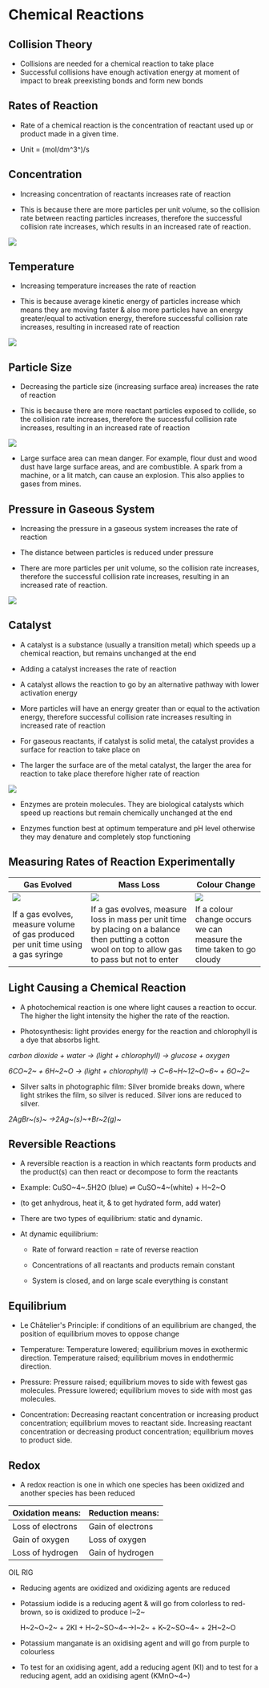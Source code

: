 
# Chemical Reactions

Collision Theory
----------------

-   Collisions are needed for a chemical reaction to take place
-   Successful collisions have enough activation energy at moment of impact to break preexisting bonds and form new bonds

Rates of Reaction
-----------------

-   Rate of a chemical reaction is the concentration of reactant used up or product made in a given time.

-   Unit = (mol/dm^3^)/s

Concentration
-------------

-   Increasing concentration of reactants increases rate of reaction

-   This is because there are more particles per unit volume, so the collision rate between reacting particles increases, therefore the successful collision rate increases, which results in an increased rate of reaction.

![](https://images.znotes.org/cie/igcse/chemistry-0620/image036.png)

Temperature
-----------

-   Increasing temperature increases the rate of reaction

-   This is because average kinetic energy of particles increase which means they are moving faster & also more particles have an energy greater/equal to activation energy, therefore successful collision rate increases, resulting in increased rate of reaction

![](https://images.znotes.org/cie/igcse/chemistry-0620/image037.png)

Particle Size
-------------

-   Decreasing the particle size (increasing surface area) increases the rate of reaction

-   This is because there are more reactant particles exposed to collide, so the collision rate increases, therefore the successful collision rate increases, resulting in an increased rate of reaction

![](https://images.znotes.org/cie/igcse/chemistry-0620/image038.png)

-   Large surface area can mean danger. For example, flour dust and wood dust have large surface areas, and are combustible. A spark from a machine, or a lit match, can cause an explosion. This also applies to gases from mines.

Pressure in Gaseous System
--------------------------

-   Increasing the pressure in a gaseous system increases the rate of reaction

-   The distance between particles is reduced under pressure

-   There are more particles per unit volume, so the collision rate increases, therefore the successful collision rate increases, resulting in an increased rate of reaction.

![](https://images.znotes.org/cie/igcse/chemistry-0620/image039.png)

Catalyst
--------

-   A catalyst is a substance (usually a transition metal) which speeds up a chemical reaction, but remains unchanged at the end

-   Adding a catalyst increases the rate of reaction

-   A catalyst allows the reaction to go by an alternative pathway with lower activation energy

-   More particles will have an energy greater than or equal to the activation energy, therefore successful collision rate increases resulting in increased rate of reaction

-   For gaseous reactants, if catalyst is solid metal, the catalyst provides a surface for reaction to take place on

-   The larger the surface are of the metal catalyst, the larger the area for reaction to take place therefore higher rate of reaction

![](https://images.znotes.org/cie/igcse/chemistry-0620/image040.png)

-   Enzymes are protein molecules. They are biological catalysts which speed up reactions but remain chemically unchanged at the end

-   Enzymes function best at optimum temperature and pH level otherwise they may denature and completely stop functioning

Measuring Rates of Reaction Experimentally
------------------------------------------

| Gas Evolved                                                                        | Mass Loss                                                                                                                                              | Colour Change                                                        |
|------------------------------------------------------------------------------------|--------------------------------------------------------------------------------------------------------------------------------------------------------|----------------------------------------------------------------------|
| ![](https://images.znotes.org/cie/igcse/chemistry-0620/image041.png)               | ![](https://images.znotes.org/cie/igcse/chemistry-0620/image042.png)                                                                                   | ![](https://images.znotes.org/cie/igcse/chemistry-0620/image043.png) |
| If a gas evolves, measure volume of gas produced per unit time using a gas syringe | If a gas evolves, measure loss in mass  per unit time by placing on a balance then putting  a cotton wool on top to allow gas to pass but not to enter | If a colour change occurs we can measure the time taken to go cloudy |


Light Causing a Chemical Reaction
---------------------------------

-   A photochemical reaction is one where light causes a reaction to occur. The higher the light intensity the higher the rate of the reaction.

-   Photosynthesis: light provides energy for the reaction and chlorophyll is a dye that absorbs light.

*carbon dioxide + water → (light + chlorophyll) → glucose + oxygen*

*6CO~2~ + 6H~2~O → (light + chlorophyll) → C~6~H~12~O~6~ + 6O~2~*

-   Silver salts in photographic film: Silver bromide breaks down, where light strikes the film, so silver is reduced. Silver ions are reduced to silver.

*2AgBr~(s)~ →2Ag~(s)~+Br~2(g)~*

Reversible Reactions
--------------------

-   A reversible reaction is a reaction in which reactants form products and the product(s) can then react or decompose to form the reactants

-   Example: CuSO~4~.5H2O (blue) ⇌ CuSO~4~(white) + H~2~O

-   (to get anhydrous, heat it, & to get hydrated form, add water)

-   There are two types of equilibrium: static and dynamic.

-   At dynamic equilibrium:

    -   Rate of forward reaction = rate of reverse reaction

    -   Concentrations of all reactants and products remain constant

    -   System is closed, and on large scale everything is constant

Equilibrium
-----------

-   Le Châtelier's Principle: if conditions of an equilibrium are changed, the position of equilibrium moves to oppose change

-   Temperature: Temperature lowered; equilibrium moves in exothermic direction. Temperature raised; equilibrium moves in endothermic direction.

-   Pressure: Pressure raised; equilibrium moves to side with fewest gas molecules. Pressure lowered; equilibrium moves to side with most gas molecules.

-   Concentration: Decreasing reactant concentration or increasing product concentration; equilibrium moves to reactant side. Increasing reactant concentration or decreasing product concentration; equilibrium moves to product side.

Redox
-----

-   A redox reaction is one in which one species has been oxidized and another species has been reduced

| Oxidation means: | Reduction means: |
| --- | --- |
| Loss of electrons | Gain of electrons |
| Gain of oxygen | Loss of oxygen |
| Loss of hydrogen | Gain of hydrogen |

OIL RIG

-   Reducing agents are oxidized and oxidizing agents are reduced

-   Potassium iodide is a reducing agent & will go from colorless to red-brown, so is oxidized to produce I~2~

    H~2~O~2~ + 2KI + H~2~SO~4~→I~2~ + K~2~SO~4~ + 2H~2~O

-   Potassium manganate is an oxidising agent and will go from purple to colourless

-   To test for an oxidising agent, add a reducing agent (KI) and to test for a reducing agent, add an oxidising agent (KMnO~4~)


